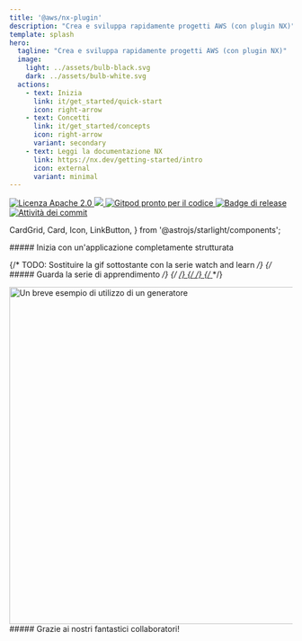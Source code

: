 ```yaml
---
title: '@aws/nx-plugin'
description: "Crea e sviluppa rapidamente progetti AWS (con plugin NX)"
template: splash
hero:
  tagline: "Crea e sviluppa rapidamente progetti AWS (con plugin NX)"
  image:
    light: ../assets/bulb-black.svg
    dark: ../assets/bulb-white.svg
  actions:
    - text: Inizia
      link: it/get_started/quick-start
      icon: right-arrow
    - text: Concetti
      link: it/get_started/concepts
      icon: right-arrow
      variant: secondary
    - text: Leggi la documentazione NX
      link: https://nx.dev/getting-started/intro
      icon: external
      variant: minimal
---
```




<p class="badges">
  <a href="https://opensource.org/licenses/Apache-2.0">
    <img
      src="https://img.shields.io/badge/License-Apache%202.0-yellowgreen.svg"
      alt="Licenza Apache 2.0"
    />
  </a>
  <a href="https://codecov.io/gh/awslabs/nx-plugin-for-aws">
    <img src="https://codecov.io/gh/awslabs/nx-plugin-for-aws/graph/badge.svg?token=X27pgFfxuQ" />
  </a>
  <a href="https://gitpod.io/new/?workspaceClass=g1-large#https://github.com/awslabs/nx-plugin-for-aws">
    <img
      src="https://img.shields.io/badge/Gitpod-pronto--per--il--codice-blue?logo=gitpod"
      alt="Gitpod pronto per il codice"
    />
  </a>
  <a href="https://github.com/awslabs/nx-plugin-for-aws/actions/workflows/ci.yml">
    <img
      src="https://github.com/awslabs/nx-plugin-for-aws/actions/workflows/ci.yml/badge.svg"
      alt="Badge di release"
    />
  </a>
  <a href="https://github.com/awslabs/nx-plugin-for-aws/commits/main">
    <img
      src="https://img.shields.io/github/commit-activity/w/awslabs/nx-plugin-for-aws"
      alt="Attività dei commit"
    />
  </a>
</p>

  CardGrid,
  Card,
  Icon,
  LinkButton,
} from '@astrojs/starlight/components';

<div class='container three-column grid-icons'>
##### Inizia con un'applicazione completamente strutturata

<CardGrid className="foo">
  <Card title="Aggiungi componenti al tuo progetto">
    <Icon name="puzzle" size="100px"/>
  </Card>
  <Card title="Condividi il codice e collabora senza intoppi">
    <Icon name="seti:bicep" size="100px"/>
  </Card>
  <Card title="Personalizza i tuoi progetti a modo tuo">
    <Icon name="seti:config" size="100px"/>
  </Card>
</CardGrid>
</div>

<div class='container'>

{/* TODO: Sostituire la gif sottostante con la serie watch and learn */}
{/* ##### Guarda la serie di apprendimento */}
{/* <a href="/videos/course/overview"> */}
{/* <VideoPlayer link="https://www.youtube.com/watch?v=5u0Ds7wzUeI" /> */}
{/* </a> */}

<div style={{ width: '100%' }}>
  <Image
    style={{ margin: 'auto' }}
    src={websiteGeneratorGif}
    alt="Un breve esempio di utilizzo di un generatore"
    width="800"
    height="600"
  />
</div>

</div>

<div class="container">
  ##### Grazie ai nostri fantastici collaboratori!
  <ContributorList githubRepo="awslabs/nx-plugin-for-aws" />
</div>